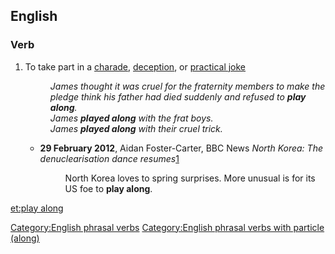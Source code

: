 ==English==

===Verb===
{{en-verb|plays along|playing along|played along}}

# {{context|idiomatic|lang=en}} To take part in a [[charade]], [[deception]], or [[practical joke]]
#: ''James thought it was cruel for the fraternity members to make the pledge think his father had died suddenly and refused to '''play along'''.''
#: ''James '''played along''' with the frat boys.''
#: ''James '''played along''' with their cruel trick.''
#* '''29 February 2012''', Aidan Foster-Carter, BBC News ''North Korea: The denuclearisation dance resumes''[http://www.bbc.co.uk/news/world-asia-17213948]
#*: North Korea loves to spring surprises. More unusual is for its US foe to '''play along'''.

[[Category:English phrasal verbs]]
[[Category:English phrasal verbs with particle (along)]]

[[et:play along]]